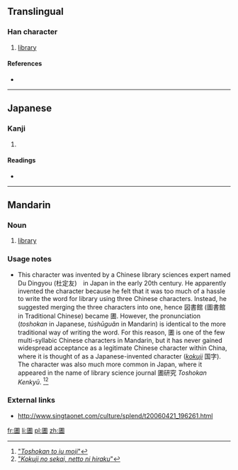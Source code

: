 ==Translingual==

===Han character===
{{Han char|rn=31|rad=囗|as=10|sn=13|four=|canj=田中土日 (WLGA)}}

# [[library]]

====References====
* {{Han ref|kx=0220.151|dkj=04829|dj=0452.070|hdz=10724.111|uh=5715|ud=22293}}

----

==Japanese==

===Kanji===
{{ja-kanji|grade=|rs=囗10}}

# {{defn|lang=ja|sort=囗10}}

====Readings====
* {{ja-readings|on=[[としょかん]] (toshokan), [[しょ]] (sho)|kun=}}

----

==Mandarin==

===Noun===
{{cmn-noun|ts|pin=túshūguǎn|pint=tu2shu1guan3|rs=囗10}}

# {{context|obscure|lang=cmn}} [[library]]

===Usage notes===
* This character was invented by a Chinese library sciences expert named Du Dingyou (杜定友)　in Japan in the early 20th century.  He apparently invented the character because he felt that it was too much of a hassle to write the word for library using three Chinese characters.  Instead, he suggested merging the three characters into one, hence 図書館 (圖書館 in Traditional Chinese) became 圕.  However, the pronunciation (''toshokan'' in Japanese, ''túshūguǎn'' in Mandarin) is identical to the more traditional way of writing the word.  For this reason, 圕 is one of the few multi-syllabic Chinese characters in Mandarin, but it has never gained widespread acceptance as a legitimate Chinese character within China, where it is thought of as a Japanese-invented character (''[[kokuji]]'' 国字).  The character was also much more common in Japan, where it appeared in the name of library science journal 圕研究 ''Toshokan Kenkyū''. <ref>[http://hp.vector.co.jp/authors/VA000964/html/tosho.htm "''Toshokan to iu moji''"]</ref><ref>[http://http://ksbookshelf.com/nozomu-oohara/Nikkei.htm "''Kokuji no sekai, netto ni hiraku''"]</ref>

===External links===
* http://www.singtaonet.com/culture/splend/t20060421_196261.html

[[fr:圕]]
[[li:圕]]
[[pl:圕]]
[[zh:圕]]
